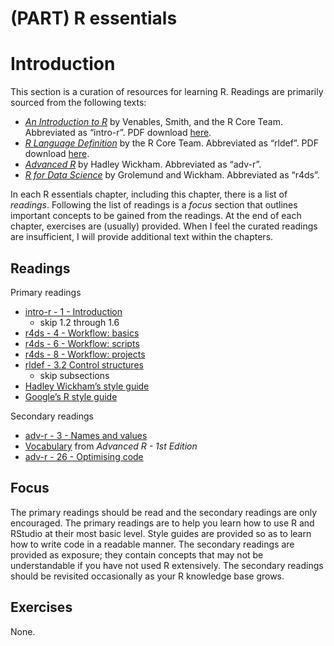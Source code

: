# (PART) R essentials {-}

# Introduction {#r-essentials-intro}

This section is a curation of resources for learning R. Readings are primarily sourced from the following texts:

* [*An Introduction to R*](https://cran.r-project.org/doc/manuals/r-release/R-intro.html) by Venables, Smith, and the R Core Team. Abbreviated as "intro-r". PDF download [here](https://cran.r-project.org/doc/manuals/r-release/R-intro.pdf).
* [*R Language Definition*](https://cran.r-project.org/doc/manuals/r-release/R-lang.html) by the R Core Team. Abbreviated as "rldef". PDF download [here](https://cran.r-project.org/doc/manuals/r-release/R-lang.pdf).
* [*Advanced R*](https://adv-r.hadley.nz/) by Hadley Wickham. Abbreviated as "adv-r".
* [*R for Data Science*](http://r4ds.had.co.nz/) by Grolemund and Wickham. Abbreviated as "r4ds".

In each R essentials chapter, including this chapter, there is a list of *readings*. Following the list of readings is a *focus* section that outlines important concepts to be gained from the readings. At the end of each chapter, exercises are (usually) provided. When I feel the curated readings are insufficient, I will provide additional text within the chapters.


## Readings

Primary readings

* [intro-r - 1 - Introduction](https://cran.r-project.org/doc/manuals/r-release/R-intro.html#Introduction-and-preliminaries)
    * skip 1.2 through 1.6
* [r4ds - 4 - Workflow: basics](http://r4ds.had.co.nz/workflow-basics.html)
* [r4ds - 6 - Workflow: scripts](http://r4ds.had.co.nz/workflow-scripts.html)
* [r4ds - 8 - Workflow: projects](http://r4ds.had.co.nz/workflow-projects.html)
* [rldef - 3.2 Control structures](https://cran.r-project.org/doc/manuals/r-release/R-lang.html#Control-structures)
    * skip subsections
* [Hadley Wickham's style guide](http://adv-r.had.co.nz/Style.html)
* [Google's R style guide](https://google.github.io/styleguide/Rguide.xml)

Secondary readings

* [adv-r - 3 - Names and values](https://adv-r.hadley.nz/names-values.html)
* [Vocabulary](http://adv-r.had.co.nz/Vocabulary.html) from *Advanced R - 1st Edition*
* [adv-r - 26 - Optimising code](https://adv-r.hadley.nz/profiling.html)

## Focus

The primary readings should be read and the secondary readings are only encouraged. The primary readings are to help you learn how to use R and RStudio at their most basic level. Style guides are provided so as to learn how to write code in a readable manner. The secondary readings are provided as exposure; they contain concepts that may not be understandable if you have not used R extensively. The secondary readings should be revisited occasionally as your R knowledge base grows.

## Exercises

None.
